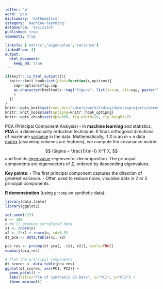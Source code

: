 ```yaml
---
letter: 'p'
word: 'pca'
dictionary: 'mathematics'
category: 'machine-learning'
dataSource: 'assistant'
published: true
comments: true

linksTo: ['matrix','eigenvalue','variance']
linkedFrom: []
output:
  html_document:
    keep_md: true
---
```


```r
if(knitr::is_html_output()){
  knitr::knit_hooks$set(plot=function(x,options){
    cap<-options$fig.cap
    as.character(htmltools::tag("Figure", list(src=x, alt=cap, paste("\n\t",cap,"\n",sep="")))
    )
  })
}
knitr::opts_knit$set(root.dir="/Users/work/Coding/derecksprojects/derecksnotes.com-playground/derecksnotes.com/client/src/app/dictionaries/mathematics/definitions")
knitr::knit_hooks$set(optipng=knitr::hook_optipng)
knitr::opts_chunk$set(dpi=300, fig.width=10, fig.height=7)
```

<a id="pca">PCA (Principal Component Analysis)</a> - In **machine learning** and statistics, **PCA** is a dimensionality reduction technique. It finds orthogonal directions of maximum [variance](#variance) in the data. Mathematically, if $X$ is an $m\times n$ data [matrix](#matrix) (assuming columns are features), we compute the covariance matrix:

$$
\Sigma = \frac{1}{m-1} X^T X,
$$
and find its [eigenvalue](#eigenvalue)-eigenvector decomposition. The principal components are eigenvectors of $\Sigma$, ordered by descending eigenvalues.

**Key points**:
- The first principal component captures the direction of greatest variance.
- Often used to reduce noise, visualise data in 2 or 3 principal components.

**R demonstration** (using `prcomp` on synthetic data):

```r
library(data.table)
library(ggplot2)

set.seed(123)
n <- 100
# We'll produce correlated data
x1 <- rnorm(n)
x2 <- 2*x1 + rnorm(n, sd=0.5)
dt_pca <- data.table(x1, x2)

pca_res <- prcomp(dt_pca[, .(x1, x2)], scale=TRUE)
summary(pca_res)

# Plot the principal components
dt_scores <- data.table(pca_res)
ggplot(dt_scores, aes(PC1, PC2)) + 
  geom_point() +
  labs(title="PCA of Synthetic 2D Data", x="PC1", y="PC2") +
  theme_minimal()
```
